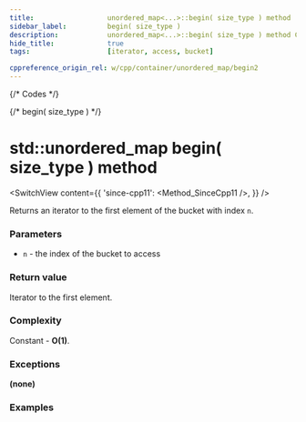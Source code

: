 ```yaml
---
title:					unordered_map<...>::begin( size_type ) method
sidebar_label:			begin( size_type )
description:			unordered_map<...>::begin( size_type ) method C++ documentation
hide_title:				true
tags:					[iterator, access, bucket]

cppreference_origin_rel: w/cpp/container/unordered_map/begin2
---
```



{/* Codes */}

{/* begin( size_type ) */}

# std::unordered_map begin( size_type ) method

<SwitchView content={{
    'since-cpp11': <Method_SinceCpp11 />,
    }} />

Returns an iterator to the first element of the bucket with index `n`.

### Parameters

 - `n` - the index of the bucket to access

### Return value

Iterator to the first element.

### Complexity

Constant - **O(1)**.

### Exceptions

**(none)**

### Examples

<ImproveSection />
